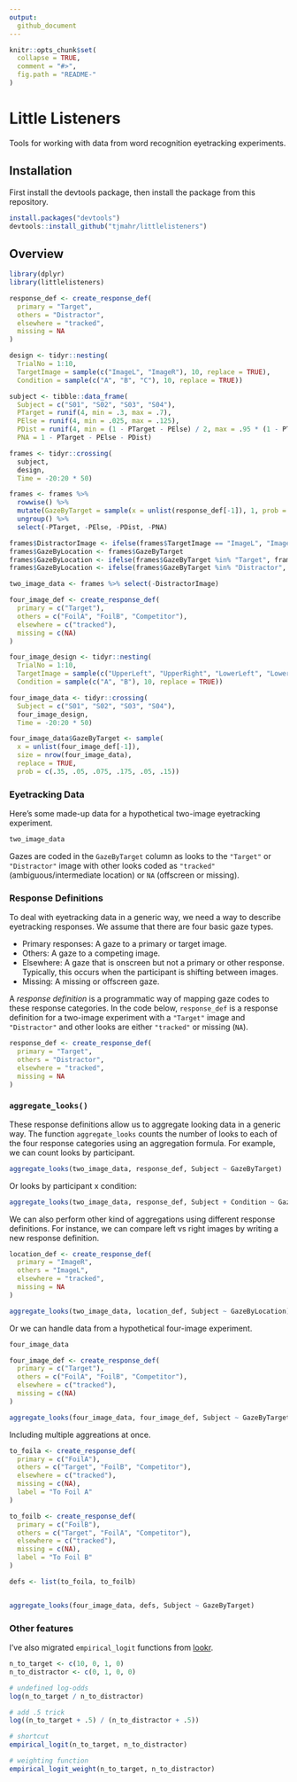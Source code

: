 ```yaml
---
output:
  github_document
---
```


<!-- README.md is generated from README.Rmd. Please edit that file -->

```r
knitr::opts_chunk$set(
  collapse = TRUE,
  comment = "#>",
  fig.path = "README-"
)
```

# Little Listeners

Tools for working with data from word recognition eyetracking experiments.

## Installation

First install the devtools package, then install the package from this
repository.

```r
install.packages("devtools")
devtools::install_github("tjmahr/littlelisteners")
```


## Overview

```r
library(dplyr)
library(littlelisteners)
```

```r
response_def <- create_response_def(
  primary = "Target",
  others = "Distractor",
  elsewhere = "tracked",
  missing = NA
)

design <- tidyr::nesting(
  TrialNo = 1:10, 
  TargetImage = sample(c("ImageL", "ImageR"), 10, replace = TRUE), 
  Condition = sample(c("A", "B", "C"), 10, replace = TRUE))

subject <- tibble::data_frame(
  Subject = c("S01", "S02", "S03", "S04"),
  PTarget = runif(4, min = .3, max = .7),
  PElse = runif(4, min = .025, max = .125),
  PDist = runif(4, min = (1 - PTarget - PElse) / 2, max = .95 * (1 - PTarget - PElse)),
  PNA = 1 - PTarget - PElse - PDist)

frames <- tidyr::crossing(
  subject,
  design, 
  Time = -20:20 * 50)

frames <- frames %>% 
  rowwise() %>% 
  mutate(GazeByTarget = sample(x = unlist(response_def[-1]), 1, prob = c(PTarget, PDist, PDist, PNA))) %>% 
  ungroup() %>% 
  select(-PTarget, -PElse, -PDist, -PNA)

frames$DistractorImage <- ifelse(frames$TargetImage == "ImageL", "ImageR", "ImageL")
frames$GazeByLocation <- frames$GazeByTarget
frames$GazeByLocation <- ifelse(frames$GazeByTarget %in% "Target", frames$TargetImage, frames$GazeByLocation)
frames$GazeByLocation <- ifelse(frames$GazeByTarget %in% "Distractor", frames$DistractorImage, frames$GazeByLocation)

two_image_data <- frames %>% select(-DistractorImage)

four_image_def <- create_response_def(
  primary = c("Target"),
  others = c("FoilA", "FoilB", "Competitor"),
  elsewhere = c("tracked"),
  missing = c(NA)
)

four_image_design <- tidyr::nesting(
  TrialNo = 1:10, 
  TargetImage = sample(c("UpperLeft", "UpperRight", "LowerLeft", "LowerRight"), 10, replace = TRUE), 
  Condition = sample(c("A", "B"), 10, replace = TRUE))

four_image_data <- tidyr::crossing(
  Subject = c("S01", "S02", "S03", "S04"),
  four_image_design, 
  Time = -20:20 * 50)

four_image_data$GazeByTarget <- sample(
  x = unlist(four_image_def[-1]),
  size = nrow(four_image_data),
  replace = TRUE,
  prob = c(.35, .05, .075, .175, .05, .15))
```

### Eyetracking Data

Here's some made-up data for a hypothetical two-image eyetracking experiment.

```r
two_image_data
```

Gazes are coded in the `GazeByTarget` column as looks to the `"Target"` or 
`"Distractor"` image with other looks coded as `"tracked"`
(ambiguous/intermediate location) or `NA` (offscreen or missing). 

### Response Definitions

To deal with eyetracking data in a generic way, we need a way to describe
eyetracking responses. We assume that there are four basic gaze types.

* Primary responses: A gaze to a primary or target image.
* Others: A gaze to a competing image.
* Elsewhere: A gaze that is onscreen but not a primary or other response.
  Typically, this occurs when the participant is shifting between images.
* Missing: A missing or offscreen gaze.

A _response definition_ is a programmatic way of mapping gaze codes to these
response categories. In the code below, `response_def` is a response definition
for a two-image experiment with a `"Target"` image and `"Distractor"` and other
looks are either `"tracked"` or missing (`NA`).

```r
response_def <- create_response_def(
  primary = "Target",
  others = "Distractor",
  elsewhere = "tracked",
  missing = NA
)
```

### `aggregate_looks()`

These response definitions allow us to aggregate looking data in a generic way.
The function `aggregate_looks` counts the number of looks to each of the four
response categories using an aggregation formula. For example, we can count looks by participant.

```r
aggregate_looks(two_image_data, response_def, Subject ~ GazeByTarget)
```

Or looks by participant x condition:

```r
aggregate_looks(two_image_data, response_def, Subject + Condition ~ GazeByTarget)
```

We can also perform other kind of aggregations using different response
definitions. For instance, we can compare left vs right images by writing a new
response definition.

```r
location_def <- create_response_def(
  primary = "ImageR",
  others = "ImageL",
  elsewhere = "tracked",
  missing = NA
)

aggregate_looks(two_image_data, location_def, Subject ~ GazeByLocation)
```

Or we can handle data from a hypothetical four-image experiment.

```r
four_image_data

four_image_def <- create_response_def(
  primary = c("Target"),
  others = c("FoilA", "FoilB", "Competitor"),
  elsewhere = c("tracked"),
  missing = c(NA)
)

aggregate_looks(four_image_data, four_image_def, Subject ~ GazeByTarget)
```

Including multiple aggreations at once.

```r
to_foila <- create_response_def(
  primary = c("FoilA"),
  others = c("Target", "FoilB", "Competitor"),
  elsewhere = c("tracked"),
  missing = c(NA),
  label = "To Foil A"
)

to_foilb <- create_response_def(
  primary = c("FoilB"),
  others = c("Target", "FoilA", "Competitor"),
  elsewhere = c("tracked"),
  missing = c(NA),
  label = "To Foil B"
)

defs <- list(to_foila, to_foilb)


aggregate_looks(four_image_data, defs, Subject ~ GazeByTarget)

```


### Other features

I've also migrated `empirical_logit` functions from [lookr](https://github.com/tjmahr/lookr).

```r
n_to_target <- c(10, 0, 1, 0)
n_to_distractor <- c(0, 1, 0, 0)

# undefined log-odds
log(n_to_target / n_to_distractor)

# add .5 trick
log((n_to_target + .5) / (n_to_distractor + .5))

# shortcut
empirical_logit(n_to_target, n_to_distractor)

# weighting function
empirical_logit_weight(n_to_target, n_to_distractor)
```
